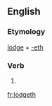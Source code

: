 ==English==

===Etymology===
[[lodge]] + [[-eth]]

===Verb===
{{en-verb form}}

# {{archaic third-person singular of|lodge}}

[[fr:lodgeth]]